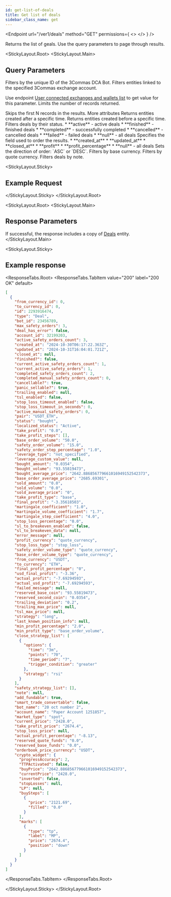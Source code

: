 ```yaml
---
id: get-list-of-deals
title: Get list of deals
sidebar_class_name: get
---
```



<Endpoint
  url="/ver1/deals"
  method="GET"
  permissions={
    <>
      <Permission title="Permission" description="BOTS_READ" />
      <Permission title="Security" description="SIGNED" />
    </>
  }
/>

Returns the list of geals. Use the query parameters to page through results.

<Separator />

<StickyLayout.Root>
<StickyLayout.Main>

## Query Parameters

<ApiParam name='bot_id' type='integer' id="bot_id">
  Filters by the unique ID of the 3Commas DCA Bot.
</ApiParam>
<ApiParam name='account_id' type='integer' id="account_id">
  Filters entities linked to the specified 3Commas exchange account.

  Use endpoint [User connected exchanges and wallets list](/account/5_list_of_connected_exchanges_and_wallets.mdx) to get value for this parameter.
</ApiParam>
<ApiParam name='limit' type='integer' id="limit">
  Limits the number of records returned.

  <ParameterRange defaultVal="50" max="1000" />
</ApiParam>
<ApiParam name='offset' type='integer' id="offset">
  Skips the first N records in the results.
</ApiParam>

<CollapseAll>
<CollapseAllHeading> More attributes <CollapseAllButton /> </CollapseAllHeading>

<CollapsibleApiParam name='from' type='string' id="from">
  Returns entities created after a specific time.
</CollapsibleApiParam>

<CollapsibleApiParam name='to' type='string' id="to">
  Returns entities created before a specific time.
</CollapsibleApiParam>

<CollapsibleApiParam name='scope' type='string' id="scope">
  Filters deals by their status.
  
  <ParameterRange defaultVal="null" />
  <CollapsibleNestedParams openName="Hide allowed values" collapsedName="Show allowed values">
      * **active** - active deals
      * **finished** - finished deals
      * **completed** - successfully completed
      * **cancelled** - cancelled deals
      * **failed** - failed deals
      * **null** - all deals
     </CollapsibleNestedParams>
</CollapsibleApiParam>

<CollapsibleApiParam name='order' type='string' id="order">
  Specifies the field used to order the results.

  <ParameterRange defaultVal="created_at" />

  <CollapsibleNestedParams openName="Hide allowed values" collapsedName="Show allowed values">
      * **created_at**
      * **updated_at**
      * **closed_at**
      * **profit**
      * **profit_percentage**
      * **null** - all deals
     </CollapsibleNestedParams>
</CollapsibleApiParam>
   
 <CollapsibleApiParam name='order_direction' type='string' id="order_direction">
  Sets the direction of order: `ASC` or `DESC`.

   <ParameterRange defaultVal="DESC" />
</CollapsibleApiParam>

<CollapsibleApiParam name='base' type='string' id="base">
 Filters by base currency.
</CollapsibleApiParam>
   
<CollapsibleApiParam name='quote' type='string' id="quote">
  Filters by quote currency.
</CollapsibleApiParam>

<CollapsibleApiParam name='note' type='string' id="note">
  Filters deals by note.
</CollapsibleApiParam>
</CollapseAll>
</StickyLayout.Main>

<StickyLayout.Sticky>

## Example Request

<NoContentEndpoint method="GET" endpoint="/ver1/deals?bot_id=23456789" />

</StickyLayout.Sticky>
</StickyLayout.Root>

<StickyLayout.Root>
<StickyLayout.Main>
## Response Parameters

If successful, the response includes a copy of [Deals](/dca-bot/deals/0_deal_entity.mdx) entity.
</StickyLayout.Main>

<StickyLayout.Sticky>

## Example response
<ResponseTabs.Root>
<ResponseTabs.TabItem value="200" label="200 OK" default>

```json
[
  {
    "from_currency_id": 0,
    "to_currency_id": 0,
    "id": 2293916474,
    "type": "Deal",
    "bot_id": 23456789,
    "max_safety_orders": 3,
    "deal_has_error": false,
    "account_id": 32199203,
    "active_safety_orders_count": 3,
    "created_at": "2024-10-30T06:17:22.363Z",
    "updated_at": "2024-10-31T16:04:01.721Z",
    "closed_at": null,
    "finished?": false,
    "current_active_safety_orders_count": 1,
    "current_active_safety_orders": 1,
    "completed_safety_orders_count": 2,
    "completed_manual_safety_orders_count": 0,
    "cancellable?": true,
    "panic_sellable?": true,
    "trailing_enabled": null,
    "tsl_enabled": false,
    "stop_loss_timeout_enabled": false,
    "stop_loss_timeout_in_seconds": 0,
    "active_manual_safety_orders": 0,
    "pair": "USDT_ETH",
    "status": "bought",
    "localized_status": "Active",
    "take_profit": "0.0",
    "take_profit_steps": [],
    "base_order_volume": "50.0",
    "safety_order_volume": "15.0",
    "safety_order_step_percentage": "1.0",
    "leverage_type": "not_specified",
    "leverage_custom_value": null,
    "bought_amount": "0.0354",
    "bought_volume": "93.55819473",
    "bought_average_price": "2642.886856779661016949152542373",
    "base_order_average_price": "2685.69301",
    "sold_amount": "0.0",
    "sold_volume": "0.0",
    "sold_average_price": "0",
    "take_profit_type": "base",
    "final_profit": "-3.35618503",
    "martingale_coefficient": "1.0",
    "martingale_volume_coefficient": "1.7",
    "martingale_step_coefficient": "4.0",
    "stop_loss_percentage": "0.0",
    "sl_to_breakeven_enabled": false,
    "sl_to_breakeven_data": null,
    "error_message": null,
    "profit_currency": "quote_currency",
    "stop_loss_type": "stop_loss",
    "safety_order_volume_type": "quote_currency",
    "base_order_volume_type": "quote_currency",
    "from_currency": "USDT",
    "to_currency": "ETH",
    "final_profit_percentage": "0",
    "usd_final_profit": "-3.36",
    "actual_profit": "-7.69294593",
    "actual_usd_profit": "-7.69294593",
    "failed_message": null,
    "reserved_base_coin": "93.55819473",
    "reserved_second_coin": "0.0354",
    "trailing_deviation": "0.2",
    "trailing_max_price": null,
    "tsl_max_price": null,
    "strategy": "long",
    "last_known_position_info": null,
    "min_profit_percentage": "2.0",
    "min_profit_type": "base_order_volume",
    "close_strategy_list": [
      {
        "options": {
          "time": "3m",
          "points": "70",
          "time_period": "7",
          "trigger_condition": "greater"
        },
        "strategy": "rsi"
      }
    ],
    "safety_strategy_list": [],
    "note": null,
    "add_fundable": true,
    "smart_trade_convertable": false,
    "bot_name": "20 oct number 2",
    "account_name": "Paper Account 1251857",
    "market_type": "spot",
    "current_price": "2428.0",
    "take_profit_price": "2674.4",
    "stop_loss_price": null,
    "actual_profit_percentage": "-8.13",
    "reserved_quote_funds": "0.0",
    "reserved_base_funds": "0.0",
    "orderbook_price_currency": "USDT",
    "crypto_widget": {
      "progressAccuracy": 2,
      "TTPАctivated": false,
      "buyPrice": "2642.886856779661016949152542373",
      "currentPrice": "2428.0",
      "inverted": false,
      "stopLosses": null,
      "LP": null,
      "buySteps": [
        {
          "price": "2121.69",
          "filled": "0.0"
        }
      ],
      "marks": [
        {
          "type": "tp",
          "label": "MP",
          "price": "2674.4",
          "position": "down"
        }
      ]
    }
  }
]
```
</ResponseTabs.TabItem>
</ResponseTabs.Root>

</StickyLayout.Sticky>
</StickyLayout.Root>

